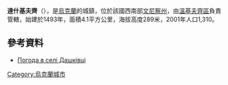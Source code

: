 {{coord|49|1|58|N|27|21|20|E|scale:100000|display=title}}

'''達什基夫齊'''（{{lang-uk|Дашківці}}），是[[烏克蘭|烏克蘭]]的城鎮，位於該國西南部[[文尼察州|文尼察州]]，由[[溫基夫齊區|溫基夫齊區]]負責管轄，始建於1493年，面積4.1平方公里，海拔高度289米，2001年人口1,310。

==參考資料==
*[http://weather.in.ua/ua/hmel'nickaja/6418 Погода в селі Дашківці]

{{Ukraine-geo-stub}}
[[Category:烏克蘭城市|Category:烏克蘭城市]]